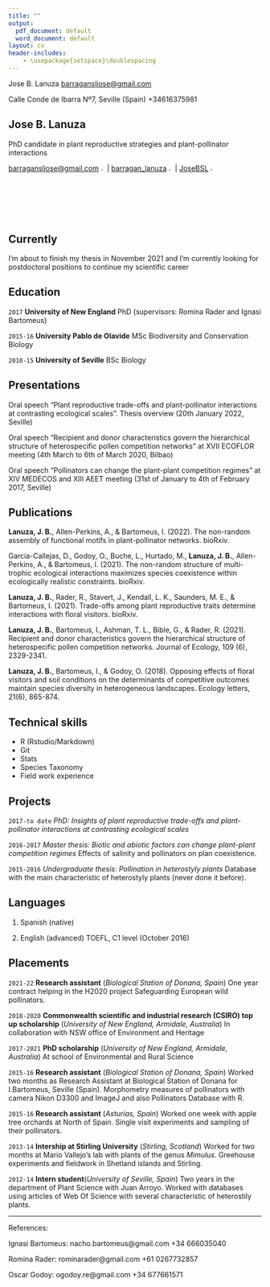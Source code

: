 ```yaml
---
title: ""
output:
  pdf_document: default
  word_document: default
layout: cv
header-includes:
    - \usepackage{setspace}\doublespacing
---
```


Jose B. Lanuza [barragansljose@gmail.com](https://mail.google.com/mail/u/0/#inbox)

Calle Conde de Ibarra Nº7, Seville (Spain) +34616375981

\doublespacing

## Jose B. Lanuza

PhD candidate in plant reproductive strategies and plant-pollinator interactions 

[barragansljose@gmail.com](https://mail.google.com/mail/u/0/#inbox) ![](Images/gmaillogo.png){ width=2.5% }| [barragan_lanuza](https://twitter.com/?lang=es) ![](Images/twitterlogo.png){ width=2.5% }|
[JoseBSL](https://github.com/JoseBSL) ![](Images/gitlogo.png){ width=2.5% }


## Currently

I'm about to finish my thesis in November 2021 and I'm currently looking for postdoctoral positions to continue my scientific career

## Education

`2017`
__University of New England__ PhD (supervisors: Romina Rader and Ignasi Bartomeus)

`2015-16`
__University Pablo de Olavide__ MSc Biodiversity and Conservation Biology 

`2010-15`
__University of Seville__ BSc Biology 


## Presentations

Oral speech "Plant reproductive trade-offs and plant-pollinator interactions at contrasting ecological scales". Thesis overview (20th January 2022, Seville)

Oral speech "Recipient and donor characteristics govern the hierarchical structure of heterospecific pollen competition networks" at XVII ECOFLOR meeting (4th March to 6th of March 2020, Bilbao)

Oral speech "Pollinators can change the plant-plant competition regimes" at XIV MEDECOS and XIII AEET meeting (31st of January to 4th of February 2017, Seville)


## Publications

**Lanuza, J. B.**, Allen-Perkins, A., & Bartomeus, I. (2022). The non-random assembly of functional motifs in plant-pollinator networks. bioRxiv.

García-Callejas, D., Godoy, O., Buche, L., Hurtado, M., **Lanuza, J. B.**, Allen-Perkins, A., & Bartomeus, I. (2021). The non-random structure of multi-trophic ecological interactions maximizes species coexistence within ecologically realistic constraints. bioRxiv.

**Lanuza, J. B.**, Rader, R., Stavert, J., Kendall, L. K., Saunders, M. E., & Bartomeus, I. (2021). Trade-offs among plant reproductive traits determine interactions with floral visitors. bioRxiv.

**Lanuza, J. B.**, Bartomeus, I., Ashman, T. L., Bible, G., & Rader, R. (2021). Recipient and donor characteristics govern the hierarchical structure of heterospecific pollen competition networks. Journal of Ecology, 109 (6), 2329-2341.

**Lanuza, J. B.**, Bartomeus, I., & Godoy, O. (2018). Opposing effects of floral visitors and soil conditions on the determinants of competitive outcomes maintain species diversity in heterogeneous landscapes. Ecology letters, 21(6), 865-874.

## Technical skills

* R (Rstudio/Markdown)
* Git
* Stats
* Species Taxonomy 
* Field work experience 


## Projects

`2017-to date` _PhD: Insights of plant reproductive trade-offs and plant-pollinator interactions at contrasting ecological scales_

`2016-2017` _Master thesis: Biotic and abiotic factors can change plant-plant competition regimes_ 
Effects of salinity and pollinators on plan coexistence.  

`2015-2016` _Undergraduate thesis: Pollination in heterostyly plants_
Database with the main characteristic of heterostyly plants (never done it before).


## Languages 

1. Spanish (native)

2. English (advanced) TOEFL, C1 level (October 2016) 


## Placements


`2021-22`
__Research assistant__ (_Biological Station of Donana, Spain_)
One year contract helping in the H2020 project Safeguarding European wild pollinators.
 

`2018-2020`
__Commonwealth scientific and industrial research (CSIRO) top up scholarship__ (_University of New England, Armidale, Australia_) 
In collaboration with NSW office of Environment and Heritage

`2017-2021`
__PhD scholarship__ (_University of New England, Armidale, Australia_)
At school of Environmental and Rural Science

`2015-16`
__Research assistant__ (_Biological Station of Donana, Spain_)
Worked two months as Research Assistant at Biological Station of Donana for I.Bartomeus, Seville (Spain). Morphometry measures of pollinators with camera Nikon D3300 and ImageJ and also Pollinators Database with R. 

`2015-16`
__Research assistant__ (_Asturias, Spain_)
Worked one week with apple tree orchards at North of Spain. Single visit experiments and sampling of their pollinators.

`2013-14`
__Intership at Stirling University__ (_Stirling, Scotland_)
Worked for two months at Mario Vallejo's lab with plants of the genus _Mimulus_. Greehouse experiments and fieldwork in Shetland islands and Stirling.

`2012-14`
__Intern student__(_University of Seville, Spain_)
Two years in the department of Plant Science with Juan Arroyo. Worked with databases using articles of Web Of Science with several characteristic of heterostily plants. 

-----

References:

Ignasi Bartomeus: nacho.bartomeus@gmail.com  +34 666035040

Romina Rader: rominarader@gmail.com +61 0267732857

Oscar Godoy: ogodoy.re@gmail.com +34 677661571








